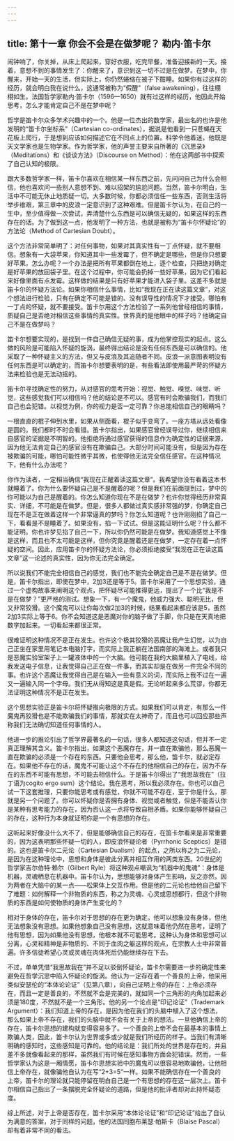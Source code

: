 ```yaml
---
---
---
```

title: 第十一章 你会不会是在做梦呢？ 勒内·笛卡尔
---




闹钟响了，你关掉，从床上爬起来，穿好衣服，吃完早餐，准备迎接新的一天。接着，意想不到的事情发生了：你醒来了，意识到这一切不过是在做梦。在梦中，你醒来，开始一天的生活，但实际上，你仍然蜷缩在被子下酣睡。如果你有过这样的经历，就会明白我在说什么，这通常被称为“假醒”（false awakening），往往栩栩如生。法国哲学家勒内·笛卡尔（1596—1650）就有过这样的经历，他因此开始思考，怎么才能肯定自己不是在梦中呢？

哲学是笛卡尔众多学术兴趣中的一个。他是一位杰出的数学家，最出名的也许是他发明的“笛卡尔坐标系”（Cartesian co-ordinates），据说是他看到一只苍蝇在天花板上爬行，于是想到应该如何描述它在不同点上的位置。科学令他着迷，他既是天文学家也是生物学家。作为哲学家，他的声誉主要来自所著的《沉思录》（Meditations）和《谈谈方法》（Discourse on Method）：他在这两部书中探索了自己认知的极限。

跟大多数哲学家一样，笛卡尔喜欢在相信某一样东西之前，先问问自己为什么会相信，他也喜欢问一些别人意想不到、难以招架的尴尬问题。当然，笛卡尔明白，生活中不可能无休止地质疑一切。大多数时候，你都必须信任一些东西，否则生活将举步维艰，第三章中的皮浪一定意识到了这种艰难。但是笛卡尔认为，在自己的一生中，至少值得做一次尝试，弄清楚什么东西是可以确信无疑的，如果这样的东西存在的话。为了做到这一点，他发明了一种方法，也就是被称为“笛卡尔怀疑论”的方法论（Method of Cartesian Doubt）。

这个方法非常简单明了：对任何事物，如果对其真实性有一丁点怀疑，就不要相信。想象有一大袋苹果，你知道其中一些发霉了，但不确定是哪些，但是你只想要好苹果，怎么办呢？一个办法是把所有苹果都倒在地上，逐个检查，只把绝对确定是好苹果的放回袋子里。在这个过程中，你可能会扔掉一些好苹果，因为它们看起来好像里面有点发霉。这样做的结果是只有好苹果才能进入袋子里。这差不多就是笛卡尔的怀疑方法论。如果你相信什么事情，比如“我现在正在读这篇文章”，对这个想法进行检验，只有在确定不可能是错的、没有误导性的情况下才接受。哪怕有一丁点的怀疑，就不要接受。笛卡尔用这个方法检验了一系列他曾经相信的事情，质疑自己是否绝对相信这些事情的真实性。世界真的是他眼中的样子吗？他确定自己不是在做梦吗？

笛卡尔想要实现的，是找到一件自己确信无疑的事，成为他掌控现实的起点。这么做的风险是可能陷入怀疑的旋涡，最终得出结论是没有任何东西是可以确信的。他采取了一种怀疑主义的方法，但又与皮浪及其追随者不同。皮浪一派意图表明没有任何东西是可以确定的，而笛卡尔想要表明的是，有些看法即使用最严苛的怀疑方法来检验也是无法动摇的。

笛卡尔寻找确定性的努力，从对感官的思考开始：视觉、触觉、嗅觉、味觉、听觉，这些感觉我们可以相信吗？他的结论是不可以。感官有时会欺骗我们，而我们自己也会犯错。以视觉为例，你的视力是否一定可靠？你总能相信自己的眼睛吗？

一根直直的棍子伸到水里，如果从侧面看，棍子似乎变弯了。一座方塔从远处看像是圆的。我们都时不时会看错。笛卡尔指出，如果感官曾经误导过你，继续相信来自感官的证据是不明智的。他拒绝将通过感官获得的信息作为确定性的证据来源，因为他无法肯定自己的感官没有在欺骗自己。大部分时间可能没有，但是因为存在被欺骗的可能，哪怕可能性微乎其微，也使得他无法完全信任感官。在这种情况下，他有什么办法呢？

你作为读者，一定相当确信“我现在正醒着读这篇文章”。我希望你没有看着这本书就睡着了。你为什么要怀疑自己是不是醒着的呢？但是我们在前面提到过，梦中的你可能以为自己是醒着的。你怎么知道你现在不是在做梦？也许你觉得经历非常真实、详细，不可能是在做梦。但是，很多人都做过真实感非常强的梦，你确定自己现在不是正在做着这样一个非常逼真的梦吗？你怎么知道呢？也许刚刚掐了自己一下，看看是不是睡着了。如果没有，掐一下试试。但是这能证明什么呢？什么都不能证明。你也许梦见掐了自己一下，所以你仍然可能是在做梦。我知道感觉上不像是这样，而且也不太可能是这样，但你究竟是醒着还是在做梦，一定存在着一点怀疑的空间。因此，应用笛卡尔的怀疑方法论，你必须拒绝接受“我现在正在读这篇文章”这一论述的真实性，因为你无法完全确定。

所以说我们不能完全相信自己的感觉，我们也不能完全确定自己是不是在做梦。但是，笛卡尔指出，即使在梦中，2加3还是等于5。笛卡尔采用了一个思想实验，通过一个虚构故事来阐明这个观点，把怀疑尽可能推得更远，提出了一个比“我是不是在做梦？”更严格的测试。想象一下，有一个魔鬼，他威力强大、聪明无比，但又非常狡猾。这个魔鬼可以让你每次做2加3的时候，结果看起来都应该是5，虽然2加3实际上等于6。你不会知道这是恶魔对你的脑子做了手脚，你只是在天真地把数字加起来。一切看起来都很正常。

很难证明这种情况不是正在发生。也许这个极其狡猾的恶魔让我产生幻觉，以为自己正坐在家里用笔记本电脑打字，而实际上我正躺在法国南部的海滩上。或者我只是恶魔实验室架子上一罐液体中的一个大脑。他可能在我的大脑里植入了电线，给我发送电子信息，让我觉得自己正在做一件事，而其实却是在做另一件完全不同的事。也许这个恶魔让我觉得自己是在输入一些有意义的词，而实际上我不过在一遍又一遍输入同一个字母。我们无从得知这是真是假。无论听起来多么荒谬，你都无法证明这种情况不是正在发生。

这个思想实验正是笛卡尔将怀疑推向极限的方式。如果我们可以肯定，有那么一件魔鬼再狡猾也是不能欺骗我们的事情，那就实在太神奇了，而且也可以回应那些声称我们无法确切知道任何事情的人。

他进一步的推论引出了哲学界最著名的一句话，很多人都知道这句话，但并不一定真正理解其含义。笛卡尔指出，如果这个恶魔存在，并一直在欺骗他，那么恶魔一直在欺骗的必须是一个存在的东西。只要他会思考，那么他，笛卡尔，就必定存在。如果他不存在的话，魔鬼不可能让这个不存在的他相信自己的存在，因为不存在的东西不可能有思想，不可能去相信什么。于是笛卡尔得出了“我思故我在”（拉丁语为cogito ergo sum）这个结论。我在思考，所以我必须存在。你也可以自己试一下这套推理，只要你能思考或有感觉，你就不可能不存在，至于你是什么，那就是另一个问题了。你可以怀疑你是否拥有身体、视觉或者触觉，但是不能否认你是某种有思考能力的存在，因为否认这一点将导致自相矛盾。如果你能够怀疑自己的存在，这种行为本身就证明你是一个有思想的存在。

这听起来好像没什么大不了，但是能够确信自己的存在，在笛卡尔看来是非常重要的，因为这表明那些怀疑一切的人，即皮浪怀疑论者（Pyrrhonic Sceptics）是错的。这也是笛卡尔二元论（Cartesian Dualism）的起点，之所以称之为二元论，是因为在这种理论中，思想和身体是彼此分离并相互作用的两类东西。20世纪的哲学家吉尔伯特·赖尔（Gilbert Ryle）将这种观点嘲讽为“机器中的鬼魂”：身体是机器，灵魂栖息在机器中。笛卡尔认为，思想能够对身体产生影响，反之亦然，因为两者在大脑中的某一点——松果体上交互作用。但是他的二元论也给他自己留下了难题：如何解释一个非物质的东西，称之为灵魂、心灵或思想都行，但这个非物质的东西是如何使物质的身体产生变化的？

相对于身体的存在，笛卡尔对于思想的存在更为确定。他可以想象没有身体，但他无法想象没有思想。如果他想象自己没有思想，这就意味着他仍然在思考，证明了他有思想，因为如果他没有思想，他根本就不可能思考。这种认为身体和思想可以分离，心灵和精神是非物质的、不同于血肉之躯这样的观点，在宗教人士中非常普遍。许多信徒希望心灵或灵魂在肉体死后仍能继续存在下去。

不过，单单凭借“我思故我在”并不足以驳倒怀疑论，笛卡尔需要进一步的确定性来避免在哲学沉思中陷入怀疑论的旋涡。他认为一定存在着一个善良的上帝，他采用类似安瑟伦的“本体论论证”（见第八章），向自己证明上帝的存在：上帝必须存在，而且一定是善良的，不然就不会是完美的，就如同一个三角形的内角加起来必须是180度，不然就不是一个三角形。他的另一个论点是“印记论证”（Trademark Argument）：我们知道上帝的存在，是因为他在我们的头脑中植入了这个想法，那么如果上帝不存在，我们的头脑中就不会有关于上帝的想法。一旦他确信上帝的存在，笛卡尔思想的建构就变得容易多了。一个善良的上帝不会在最基本的事情上欺骗人类，因此，笛卡尔认为世界或多或少就是我们所经历的样子。当我们有清晰明确的感知时，这些感知是可靠的。他的结论是：我们所处的世界是存在的，并且差不多就像看起来的那样，虽然我们有时候在感知事物方面会犯错误。然而，一些哲学家认为这是一厢情愿，笛卡尔思想实验中的魔鬼可以很容易地欺骗他，让他相信上帝存在，就像骗他自认为在写“2+3=5”一样。如果不能确信存在一个善良的上帝，笛卡尔的理论就只能停留在明白自己是一个有思想的存在这一层次上。笛卡尔相信自己指出了一条摆脱完全怀疑论的道路，但是他的批评者却对此持怀疑态度。

综上所述，对于上帝是否存在，笛卡尔采用“本体论论证”和“印记论证”给出了自认为满意的答案，对于同样的问题，他的法国同胞布莱瑟·帕斯卡（Blaise Pascal）却有着非常不同的看法。